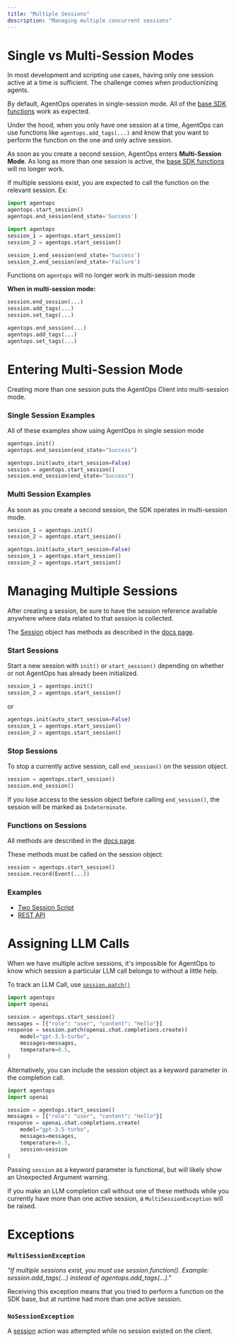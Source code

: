```yaml
---
title: "Multiple Sessions"
description: "Managing multiple concurrent sessions"
---
```


# Single vs Multi-Session Modes

In most development and scripting use cases, having only one session active at a time is sufficient. The challenge comes when productionizing agents.

By default, AgentOps operates in single-session mode. All of the [base SDK functions](/v1/usage/sdk-reference) work as expected.

<Note>Under the hood, when you only have one session at a time, AgentOps can use functions like `agentops.add_tags(...)` and know that you want to perform the function on the one and only active session.</Note>

As soon as you create a second session, AgentOps enters **Multi-Session Mode**. As long as more than one session is active, the [base SDK functions](/v1/usage/sdk-reference) will no longer work.

If multiple sessions exist, you are expected to call the function on the relevant session. Ex:
<CodeGroup>
```python single session
import agentops
agentops.start_session()
agentops.end_session(end_state='Success')
```

```python multi-session
import agentops
session_1 = agentops.start_session()
session_2 = agentops.start_session()

session_1.end_session(end_state='Success')
session_2.end_session(end_state='Failure')
```
</CodeGroup>

Functions on `agentops` will no longer work in multi-session mode

**When in multi-session mode:**
<CodeGroup>
```python works ✅
session.end_session(...)
session.add_tags(...)
session.set_tags(...)
```

```python does not work ❌
agentops.end_session(...)
agentops.add_tags(...)
agentops.set_tags(...)
```
</CodeGroup>

# Entering Multi-Session Mode
Creating more than one session puts the AgentOps Client into multi-session mode.

### Single Session Examples
All of these examples show using AgentOps in single session mode

```python
agentops.init()
agentops.end_session(end_state="Success")
```
```python
agentops.init(auto_start_session=False)
session = agentops.start_session()
session.end_session(end_state="Success")
```

### Multi Session Examples

As soon as you create a second session, the SDK operates in multi-session mode.

```python
session_1 = agentops.init()
session_2 = agentops.start_session()
```

```python
agentops.init(auto_start_session=False)
session_1 = agentops.start_session()
session_2 = agentops.start_session()
```

# Managing Multiple Sessions
After creating a session, be sure to have the session reference available anywhere where data related to that session is collected.

The [Session](/v1/concepts/sessions) object has methods as described in the [docs page](/v1/concepts/sessions).

### Start Sessions
Start a new session with `init()` or `start_session()` depending on whether or not AgentOps has already been initialized.

```python
session_1 = agentops.init()
session_2 = agentops.start_session()
```
or

```python
agentops.init(auto_start_session=False)
session_1 = agentops.start_session()
session_2 = agentops.start_session()
```

### Stop Sessions
To stop a currently active session, call `end_session()` on the session object.

```python
session = agentops.start_session()
session.end_session()
```

If you lose access to the session object before calling `end_session()`, the session will be marked as `Indeterminate`.

### Functions on Sessions

All methods are described in the [docs page](/v1/concepts/sessions).

These methods must be called on the session object:

```python
session = agentops.start_session()
session.record(Event(...))
```

### Examples
- [Two Session Script](https://github.com/AgentOps-AI/agentops/blob/main/examples/multi_session_llm.py)
- [REST API](/v1/examples/fastapi)

# Assigning LLM Calls
When we have multiple active sessions, it's impossible for AgentOps to know which session a particular LLM call belongs to without a little help.

To track an LLM Call, use [`session.patch()`](/v1/concepts/sessions#patch)

```python
import agentops
import openai

session = agentops.start_session()
messages = [{"role": "user", "content": "Hello"}]
response = session.patch(openai.chat.completions.create)(
    model="gpt-3.5-turbo",
    messages=messages,
    temperature=0.5,
)
```

Alternatively, you can include the session object as a keyword parameter in the completion call.

```python
import agentops
import openai

session = agentops.start_session()
messages = [{"role": "user", "content": "Hello"}]
response = openai.chat.completions.create(
    model="gpt-3.5-turbo",
    messages=messages,
    temperature=0.5,
    session=session
)
```

<Warning>Passing `session` as a keyword parameter is functional, but will likely show an Unexpected Argument warning.</Warning>

If you make an LLM completion call without one of these methods while you currently have more than one active session, a `MultiSessionException` will be raised.


# Exceptions

### `MultiSessionException`
_"If multiple sessions exist, you must use session.function(). Example: session.add_tags(...) instead of agentops.add_tags(...)."_

Receiving this exception means that you tried to perform a function on the SDK base, but at runtime had more than one active session.

### `NoSessionException`
A [session](/v1/concepts/session) action was attempted while no session existed on the client.